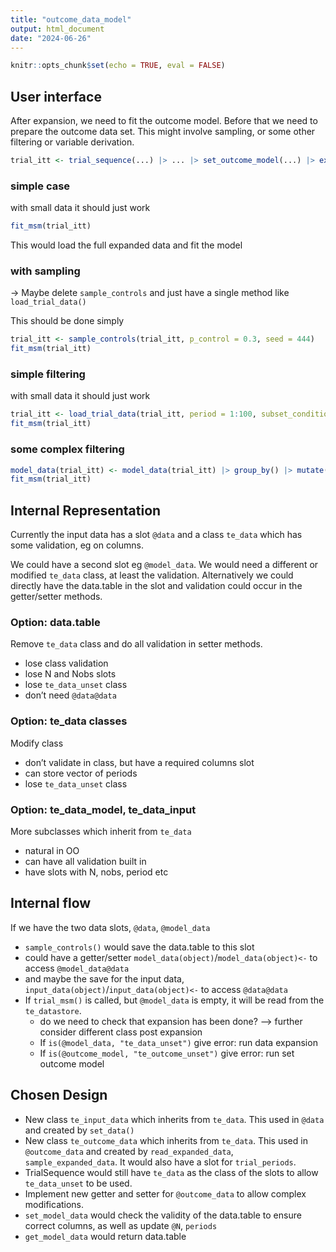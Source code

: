 ```yaml
---
title: "outcome_data_model"
output: html_document
date: "2024-06-26"
---
```


```r
knitr::opts_chunk$set(echo = TRUE, eval = FALSE)
```

## User interface

After expansion, we need to fit the outcome model. Before that we need to prepare the outcome data set.
This might involve sampling, or some other filtering or variable derivation.

```r
trial_itt <- trial_sequence(...) |> ... |> set_outcome_model(...) |> expand_trials()
```

### simple case

with small data it should just work

```r
fit_msm(trial_itt)
```

This would load the full expanded data and fit the model

### with sampling

-> Maybe delete `sample_controls` and just have a single method like `load_trial_data()`

This should be done simply
```r
trial_itt <- sample_controls(trial_itt, p_control = 0.3, seed = 444)
fit_msm(trial_itt)
```

### simple filtering

with small data it should just work

```r
trial_itt <- load_trial_data(trial_itt, period = 1:100, subset_condition = "age > 30", p_control = NULL, seed = NULL)
fit_msm(trial_itt)
```


### some complex filtering

```r
model_data(trial_itt) <- model_data(trial_itt) |> group_by() |> mutate()
fit_msm(trial_itt)
```


## Internal Representation

Currently the input data has a slot `@data` and a class `te_data` which has some validation, eg on
columns.

We could have a second slot eg `@model_data`. We would need a different or modified `te_data` class, at
least the validation. Alternatively we could directly have the data.table in the slot and validation could
occur in the getter/setter methods.


### Option: data.table

Remove `te_data` class and do all validation in setter methods.

- lose class validation
- lose N and Nobs slots
- lose `te_data_unset` class
+ don't need `@data@data`

### Option: te_data classes

Modify class

- don't validate in class, but have a required columns slot
- can store vector of periods
- lose `te_data_unset` class

### Option: te_data_model, te_data_input

More subclasses which inherit from `te_data`

- natural in OO
- can have all validation built in
- have slots with N, nobs, period etc

## Internal flow

If we have the two data slots, `@data`, `@model_data`

- `sample_controls()` would save the data.table to this slot
- could have a getter/setter `model_data(object)`/`model_data(object)<-` to access `@model_data@data`
- and maybe the save for the input data, `input_data(object)`/`input_data(object)<-` to access `@data@data`
- If `trial_msm()` is called, but `@model_data` is empty, it will be read from the `te_datastore`.
   - do we need to check that expansion has been done? --> further consider different class post expansion
   - If `is(@model_data, "te_data_unset")` give error: run data expansion
   - If `is(@outcome_model, "te_outcome_unset")` give error: run set outcome model

## Chosen Design

 - New class `te_input_data` which inherits from `te_data`. This used in `@data` and created by `set_data()`
 - New class `te_outcome_data` which inherits from `te_data`. This used in `@outcome_data` and created by `read_expanded_data`, `sample_expanded_data`. It would also have a slot for `trial_periods`.
 - TrialSequence would still have `te_data` as the class of the slots to allow `te_data_unset` to be used.
 - Implement new getter and setter for `@outcome_data` to allow complex modifications.
 - `set_model_data` would check the validity of the data.table to ensure correct columns, as well as update `@N`, `periods`
 - `get_model_data` would return data.table
